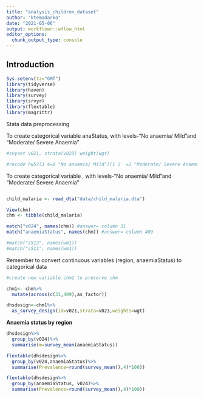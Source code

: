 ```yaml
---
title: "analysis_children_dataset"
author: "ktemadarko"
date: "2021-05-06"
output: workflowr::wflow_html
editor_options:
  chunk_output_type: console
---
```


## Introduction

```r
Sys.setenv(tz="GMT")
library(tidyverse)
library(haven)
library(survey)
library(srvyr)
library(flextable)
library(magrittr)
```

Stata data preprocessing

To create categorical variable anaStatus, with levels-"No anaemia/ Mild"and "Moderate/ Severe Anaemia"

```r
#svyset v021, strata(v023) weight(wgt)

#recode hw57(3 4=0 "No anaemia/ Mild")(1 2  =1 "Moderate/ Severe Anaemia"),gen(anaStatus)

```

To create categorical variable , with levels-"No anaemia/ Mild"and "Moderate/ Severe Anaemia"

```r

```

```r
child_malaria <- read_dta("data/child_malaria.dta")
```

```r
View(chm)
chm <- tibble(child_malaria)
```

```r
match("v024", names(chm)) #answer= column 31
match("anaemiaStatus", names(chm)) #answer= column 409

#match("s512", names(wm1))
#match("s511", names(wm1))
```

Remember to convert continuous variables (region, anaemiaStatus) to categorical data

```r
#create new variable chm1 to preserve chm

chm1<- chm%>%
  mutate(across(c(31,409),as_factor))
```

```r

dhsdesign<-chm1%>%
  as_survey_design(id=v021,strata=v023,weights=wgt)
```

**Anaemia status by region**

```r
dhsdesign%>%
  group_by(v024)%>%
  summarise(m=survey_mean(anaemiaStatus))


```

```r
flextable(dhsdesign%>%
  group_by(v024,anaemiaStatus)%>%
  summarise(Prevalence=round(survey_mean(),4)*100))

flextable(dhsdesign%>%
  group_by(anaemiaStatus, v024)%>%
  summarise(Prevalence=round(survey_mean(),4)*100))
```
